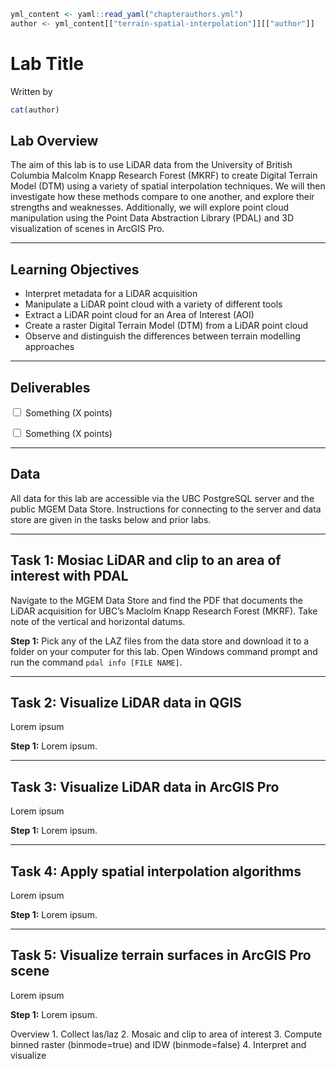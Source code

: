 ```r
yml_content <- yaml::read_yaml("chapterauthors.yml")
author <- yml_content[["terrain-spatial-interpolation"]][["author"]]
```
# Lab Title {#terrain-spatial-interpolation}

Written by
```r
cat(author)
```

## Lab Overview {.unnumbered}

The aim of this lab is to use LiDAR data from the University of British Columbia Malcolm Knapp Research Forest (MKRF) to create Digital Terrain Model (DTM) using a variety of spatial interpolation techniques. We will then investigate how these methods compare to one another, and explore their strengths and weaknesses. Additionally, we will explore point cloud manipulation using the Point Data Abstraction Library (PDAL) and 3D visualization of scenes in ArcGIS Pro.

------------------------------------------------------------------------

## Learning Objectives {.unnumbered}

- Interpret metadata for a LiDAR acquisition
- Manipulate a LiDAR point cloud with a variety of different tools
- Extract a LiDAR point cloud for an Area of Interest (AOI)
- Create a raster Digital Terrain Model (DTM) from a LiDAR point cloud
- Observe and distinguish the differences between terrain modelling approaches

------------------------------------------------------------------------

## Deliverables {.unnumbered}

<input type="checkbox" unchecked> Something (X points)</input>

<input type="checkbox" unchecked> Something (X points)</input>

------------------------------------------------------------------------

## Data {.unnumbered}

All data for this lab are accessible via the UBC PostgreSQL server and the public MGEM Data Store. Instructions for connecting to the server and data store are given in the tasks below and prior labs.

------------------------------------------------------------------------

## Task 1: Mosiac LiDAR and clip to an area of interest with PDAL {.unnumbered}

Navigate to the MGEM Data Store and find the PDF that documents the LiDAR acquisition for UBC's Maclolm Knapp Research Forest (MKRF). Take note of the vertical and horizontal datums.

**Step 1:** Pick any of the LAZ files from the data store and download it to a folder on your computer for this lab. Open Windows command prompt and run the command `pdal info [FILE NAME]`.

------------------------------------------------------------------------

## Task 2: Visualize LiDAR data in QGIS {.unnumbered}

Lorem ipsum

**Step 1:** Lorem ipsum.

------------------------------------------------------------------------

## Task 3: Visualize LiDAR data in ArcGIS Pro {.unnumbered}

Lorem ipsum

**Step 1:** Lorem ipsum.

------------------------------------------------------------------------

## Task 4: Apply spatial interpolation algorithms {.unnumbered}

Lorem ipsum

**Step 1:** Lorem ipsum.

------------------------------------------------------------------------

## Task 5: Visualize terrain surfaces in ArcGIS Pro scene {.unnumbered}

Lorem ipsum

**Step 1:** Lorem ipsum.

Overview
1. Collect las/laz
2. Mosaic and clip to area of interest
3. Compute binned raster (binmode=true) and IDW (binmode=false)
4. Interpret and visualize
